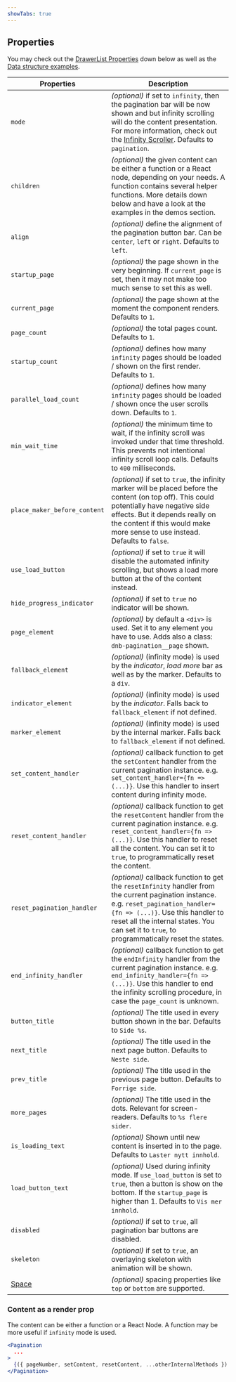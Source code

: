 ```yaml
---
showTabs: true
---
```



## Properties

You may check out the [DrawerList Properties](#drawerlist-properties) down below as well as the [Data structure examples](#data-structure).

| Properties                                  | Description                                                                                                                                                                                                                                                                                        |
| ------------------------------------------- | -------------------------------------------------------------------------------------------------------------------------------------------------------------------------------------------------------------------------------------------------------------------------------------------------- |
| `mode`                                      | _(optional)_ if set to `infinity`, then the pagination bar will be now shown and but infinity scrolling will do the content presentation. For more information, check out the [Infinity Scroller](https://eufemia.dnb.no/uilib/components/pagination/infinity-scroller). Defaults to `pagination`. |
| `children`                                  | _(optional)_ the given content can be either a function or a React node, depending on your needs. A function contains several helper functions. More details down below and have a look at the examples in the demos section.                                                                      |
| `align`                                     | _(optional)_ define the alignment of the pagination button bar. Can be `center`, `left` or `right`. Defaults to `left`.                                                                                                                                                                            |
| `startup_page`                              | _(optional)_ the page shown in the very beginning. If `current_page` is set, then it may not make too much sense to set this as well.                                                                                                                                                              |
| `current_page`                              | _(optional)_ the page shown at the moment the component renders. Defaults to `1`.                                                                                                                                                                                                                  |
| `page_count`                                | _(optional)_ the total pages count. Defaults to `1`.                                                                                                                                                                                                                                               |
| `startup_count`                             | _(optional)_ defines how many `infinity` pages should be loaded / shown on the first render. Defaults to `1`.                                                                                                                                                                                      |
| `parallel_load_count`                       | _(optional)_ defines how many `infinity` pages should be loaded / shown once the user scrolls down. Defaults to `1`.                                                                                                                                                                               |
| `min_wait_time`                             | _(optional)_ the minimum time to wait, if the infinity scroll was invoked under that time threshold. This prevents not intentional infinity scroll loop calls. Defaults to `400` milliseconds.                                                                                                     |
| `place_maker_before_content`                | _(optional)_ if set to `true`, the infinity marker will be placed before the content (on top off). This could potentially have negative side effects. But it depends really on the content if this would make more sense to use instead. Defaults to `false`.                                      |
| `use_load_button`                           | _(optional)_ if set to `true` it will disable the automated infinity scrolling, but shows a load more button at the of the content instead.                                                                                                                                                        |
| `hide_progress_indicator`                   | _(optional)_ if set to `true` no indicator will be shown.                                                                                                                                                                                                                                          |
| `page_element`                              | _(optional)_ by default a `<div>` is used. Set it to any element you have to use. Adds also a class: `dnb-pagination__page` shown.                                                                                                                                                                 |
| `fallback_element`                          | _(optional)_ (infinity mode) is used by the _indicator_, _load more_ bar as well as by the marker. Defaults to a `div`.                                                                                                                                                                            |
| `indicator_element`                         | _(optional)_ (infinity mode) is used by the _indicator_. Falls back to `fallback_element` if not defined.                                                                                                                                                                                          |
| `marker_element`                            | _(optional)_ (infinity mode) is used by the internal marker. Falls back to `fallback_element` if not defined.                                                                                                                                                                                      |
| `set_content_handler`                       | _(optional)_ callback function to get the `setContent` handler from the current pagination instance. e.g. `set_content_handler={fn => (...)}`. Use this handler to insert content during infinity mode.                                                                                            |
| `reset_content_handler`                     | _(optional)_ callback function to get the `resetContent` handler from the current pagination instance. e.g. `reset_content_handler={fn => (...)}`. Use this handler to reset all the content. You can set it to `true`, to programmatically reset the content.                                     |
| `reset_pagination_handler`                  | _(optional)_ callback function to get the `resetInfinity` handler from the current pagination instance. e.g. `reset_pagination_handler={fn => (...)}`. Use this handler to reset all the internal states. You can set it to `true`, to programmatically reset the states.                          |
| `end_infinity_handler`                      | _(optional)_ callback function to get the `endInfinity` handler from the current pagination instance. e.g. `end_infinity_handler={fn => (...)}`. Use this handler to end the infinity scrolling procedure, in case the `page_count` is unknown.                                                    |
| `button_title`                              | _(optional)_ The title used in every button shown in the bar. Defaults to `Side %s`.                                                                                                                                                                                                               |
| `next_title`                                | _(optional)_ The title used in the next page button. Defaults to `Neste side`.                                                                                                                                                                                                                     |
| `prev_title`                                | _(optional)_ The title used in the previous page button. Defaults to `Forrige side`.                                                                                                                                                                                                               |
| `more_pages`                                | _(optional)_ The title used in the dots. Relevant for screen-readers. Defaults to `%s flere sider`.                                                                                                                                                                                                |
| `is_loading_text`                           | _(optional)_ Shown until new content is inserted in to the page. Defaults to `Laster nytt innhold`.                                                                                                                                                                                                |
| `load_button_text`                          | _(optional)_ Used during infinity mode. If `use_load_button` is set to `true`, then a button is show on the bottom. If the `startup_page` is higher than 1. Defaults to `Vis mer innhold`.                                                                                                         |
| `disabled`                                  | _(optional)_ if set to `true`, all pagination bar buttons are disabled.                                                                                                                                                                                                                            |
| `skeleton`                                  | _(optional)_ if set to `true`, an overlaying skeleton with animation will be shown.                                                                                                                                                                                                                |
| [Space](/uilib/components/space/properties) | _(optional)_ spacing properties like `top` or `bottom` are supported.                                                                                                                                                                                                                              |

### Content as a render prop

The content can be either a function or a React Node. A function may be more useful if `infinity` mode is used.

```jsx
<Pagination
  ...
>
  {({ pageNumber, setContent, resetContent, ...otherInternalMethods }) => <code>Page {pageNumber}</code>}
</Pagination>
```
